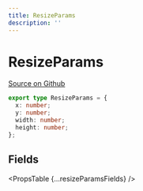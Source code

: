 ```yaml
---
title: ResizeParams
description: ''
---
```



# ResizeParams

[Source on Github](https://github.com/wbkd/react-flow/blob/bacaa99c73b347856f63c5d495f5a0829be1e431/packages/node-resizer/src/types.ts/#L4)

```ts
export type ResizeParams = {
  x: number;
  y: number;
  width: number;
  height: number;
};
```

## Fields

<PropsTable {...resizeParamsFields} />
